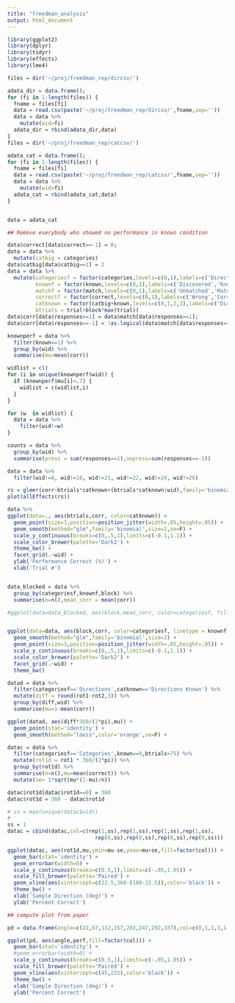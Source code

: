 ```yaml
---
title: "freedman_analysis"
output: html_document
---
```

```r
library(ggplot2)
library(dplyr)
library(tidyr)
library(effects)
library(lme4)
```


```r
files = dir('~/proj/freedman_rep/dircsv/')

adata_dir = data.frame();
for (fi in 1:length(files)) {
  fname = files[fi]
  data = read.csv(paste('~/proj/freedman_rep/dircsv/',fname,sep=''))
  data = data %>%
    mutate(wid=fi)
  adata_dir = rbind(adata_dir,data)
}
files = dir('~/proj/freedman_rep/catcsv/')

adata_cat = data.frame();
for (fi in 1:length(files)) {
  fname = files[fi]
  data = read.csv(paste('~/proj/freedman_rep/catcsv/',fname,sep=''))
  data = data %>%
    mutate(wid=fi)
  adata_cat = rbind(adata_cat,data)
}
```

```r
```

```r
data = adata_cat

## Remove everybody who showed no performance in known condition

data$correct[data$correct==-1] = 0;
data = data %>%
  mutate(catbig = categories)
data$catbig[data$catbig==1] = 2
data = data %>%
  mutate(categoriesf = factor(categories,levels=c(0,1),labels=c('Directions','Categories')),
         knownf = factor(known,levels=c(0,1),labels=c('Discovered','Known')),
         matchf = factor(match,levels=c(0,1),labels=c('Unmatched','Matched')),
         correctf = factor(correct,levels=c(0,1),labels=c('Wrong','Correct')),
         catknown = factor(catbig+known,levels=c(0,1,2,3),labels=c('Directions','Directions Known','Categories','Categories Known')),
         btrials = trial+block*max(trial))
data$corr[data$responses==1] = data$match[data$responses==1];
data$corr[data$responses==-1] = !as.logical(data$match[data$responses==-1]);
```

```r
knownperf = data %>%
  filter(known==1) %>%
  group_by(wid) %>%
  summarise(mu=mean(corr))

widlist = c()
for (i in unique(knownperf$wid)) {
  if (knownperf$mu[i]<.7) {
    widlist = c(widlist,i)
  }
}

for (w  in widlist) {
  data = data %>%
    filter(wid!=w)
}
```


```r
counts = data %>%
  group_by(wid) %>%
  summarise(press = sum(responses==1),nopress=sum(responses==-1))
```

```r

data = data %>%
  filter(wid!=8, wid!=18, wid!=21, wid!=22, wid!=24, wid!=26)
```


```r
rs = glmer(corr~btrials*catknown+(btrials*catknown|wid),family='binomial',data=data)
plot(allEffects(rs))
```


```r
data %>%
ggplot(data=., aes(btrials,corr, color=catknown)) + 
  geom_point(size=3,position=position_jitter(width=.05,height=.05)) +
  geom_smooth(method="glm",family='binomial',size=2,se=F) +
  scale_y_continuous(breaks=c(0,.5,1),limits=c(-0.1,1.1)) +
  scale_color_brewer(palette='Dark2') +
  theme_bw() +
  facet_grid(.~wid) +
  ylab('Performance Correct (%)') +
  xlab('Trial #')
```

```r
```



```r
data_blocked = data %>%
  group_by(categoriesf,knownf,block) %>%
  summarise(n=n(),mean_corr = mean(corr))

#ggplot(data=data_blocked, aes(block,mean_corr, color=categoriesf, fill=knownf, linetype = knownf)) + geom_smooth(method="lm") +geom_point(size=3)


ggplot(data=data, aes(block,corr, color=categoriesf, linetype = knownf)) + 
  geom_smooth(method="glm",family='binomial',size=2) +
  geom_point(size=3,position=position_jitter(width=.05,height=.05)) +
  scale_y_continuous(breaks=c(0,.5,1),limits=c(-0.1,1.1)) +
  scale_color_brewer(palette='Dark2') +
  facet_grid(.~wid) +
  theme_bw()
```

```r
datad = data %>%
  filter(categoriesf=='Directions',catknown=='Directions Known') %>%
  mutate(diff = round(rot1-rot2,3)) %>%
  group_by(diff,wid) %>%
  summarise(mu=1-mean(corr))

ggplot(datad, aes(diff*360/(2*pi),mu)) + 
  geom_point(stat='identity') + 
  geom_smooth(method="loess",color='orange',se=F) +
```

```r
datac = data %>%
  filter(categoriesf=='Categories',known==0,btrials>75) %>%
  mutate(rot1d = rot1 * 360/(2*pi)) %>%
  group_by(rot1d) %>%
  summarise(n=n(),mu=mean(correct)) %>%
  mutate(se= 1*sqrt(mu*(1-mu)/n))

datac$rot1d[datac$rot1d==0] = 360
datac$rot1d = 360 - datac$rot1d

# ss = max(unique(datac$wid))
# 
ss = 1
datac = cbind(datac,col=c(rep(1,ss),rep(1,ss),rep(1,ss),rep(1,ss),
                            rep(0,ss),rep(0,ss),rep(0,ss),rep(0,ss)))

ggplot(datac, aes(rot1d,mu,ymin=mu-se,ymax=mu+se,fill=factor(col))) +
  geom_bar(stat='identity') +
  geom_errorbar(width=0) +
  scale_y_continuous(breaks=c(0.5,1),limits=c(-.05,1.05)) +
  scale_fill_brewer(palette='Paired') +
  geom_vline(aes(xintercept=c(22.5,360-(180-22.5)),color='black')) +
  theme_bw() +
  xlab('Sample Direction (deg)') +
  ylab('Percent Correct')
```

```r
## compute plot from paper

pd = data.frame(angle=c(22,67,112,157,202,247,292,337),col=c(0,1,1,1,1,0,0,0),perf=c(.89,.9,.97,.97,.86,.88,.97,.965))

ggplot(pd, aes(angle,perf,fill=factor(col))) +
  geom_bar(stat='identity') +
  #geom_errorbar(width=0) +
  scale_y_continuous(breaks=c(0.5,1),limits=c(-.05,1.05)) +
  scale_fill_brewer(palette='Paired') +
  geom_vline(aes(xintercept=c(45,225),color='black')) +
  theme_bw() +
  xlab('Sample Direction (deg)') +
  ylab('Percent Correct')
```


